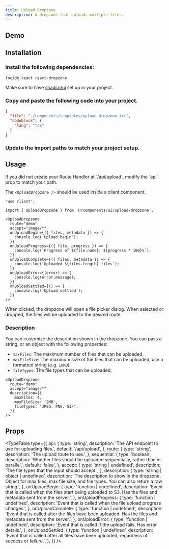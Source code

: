 ```yaml
---
title: Upload Dropzone
description: A dropzone that uploads multiple files.
---
```



## Demo

<Showcase>
  <UploadDropzoneDemo />
</Showcase>

## Installation

<Steps>

<Step>

### Install the following dependencies:

```package-install
lucide-react react-dropzone
```

Make sure to have [shadcn/ui](https://ui.shadcn.com/docs/installation) set up in your project.

</Step>

<Step>

### Copy and paste the following code into your project.

```json doc-gen:file
{
  "file": "./components/templates/upload-dropzone.txt",
  "codeblock": {
    "lang": "tsx"
  }
}
```

</Step>

<Step>

### Update the import paths to match your project setup.

</Step>

</Steps>

## Usage

<Callout>
  If you did not create your Route Handler at `/api/upload`, modify the `api`
  prop to match your path.
</Callout>

The `<UploadDropzone />` should be used inside a client component.

```tsx
'use client';

import { UploadDropzone } from '@/components/ui/upload-dropzone';
```

```tsx
<UploadDropzone
  route="demo"
  accept="image/*"
  onUploadBegin={({ files, metadata }) => {
    console.log('Upload begin');
  }}
  onUploadProgress={({ file, progress }) => {
    console.log(`Progress of ${file.name}: ${progress * 100}%`);
  }}
  onUploadComplete={({ files, metadata }) => {
    console.log(`Uploaded ${files.length} files`);
  }}
  onUploadError={(error) => {
    console.log(error.message);
  }}
  onUploadSettled={() => {
    console.log('Upload settled');
  }}
/>
```

When clicked, the dropzone will open a file picker dialog. When selected or dropped, the files will be uploaded to the desired route.

### Description

You can customize the description shown in the dropzone. You can pass a string, or an object with the following properties:

- `maxFiles`: The maximum number of files that can be uploaded.
- `maxFileSize`: The maximum size of the files that can be uploaded, use a formatted string (e.g. `10MB`).
- `fileTypes`: The file types that can be uploaded.

```tsx
<UploadDropzone
  route="demo"
  accept="image/*"
  description={{
    maxFiles: 4,
    maxFileSize: '2MB',
    fileTypes: 'JPEG, PNG, GIF',
  }}
/>
```

## Props

<TypeTable
  type={{
    api: {
      type: 'string',
      description: 'The API endpoint to use for uploading files.',
      default: '/api/upload',
    },
    route: {
      type: 'string',
      description: 'The upload route to use.',
    },
    sequential: {
      type: 'boolean',
      description:
        'Whether files should be uploaded sequentially, rather than in parallel.',
      default: 'false',
    },
    accept: {
      type: 'string | undefined',
      description: 'The file types that the input should accept.',
    },
    description: {
      type: 'string | object | undefined',
      description:
        'The description to show in the dropzone. Object for max files, max file size, and file types. You can also return a raw string.',
    },
    onUploadBegin: {
      type: 'function | undefined',
      description:
        'Event that is called when the files start being uploaded to S3. Has the files and metadata sent from the server.',
    },
    onUploadProgress: {
      type: 'function | undefined',
      description:
        'Event that is called when the file upload progress changes.',
    },
    onUploadComplete: {
      type: 'function | undefined',
      description:
        'Event that is called after the files have been uploaded. Has the files and metadata sent from the server.',
    },
    onUploadError: {
      type: 'function | undefined',
      description:
        'Event that is called if the upload fails. Has error details.',
    },
    onUploadSettled: {
      type: 'function | undefined',
      description:
        'Event that is called after all files have been uploaded, regardless of success or failure.',
    },
  }}
/>
